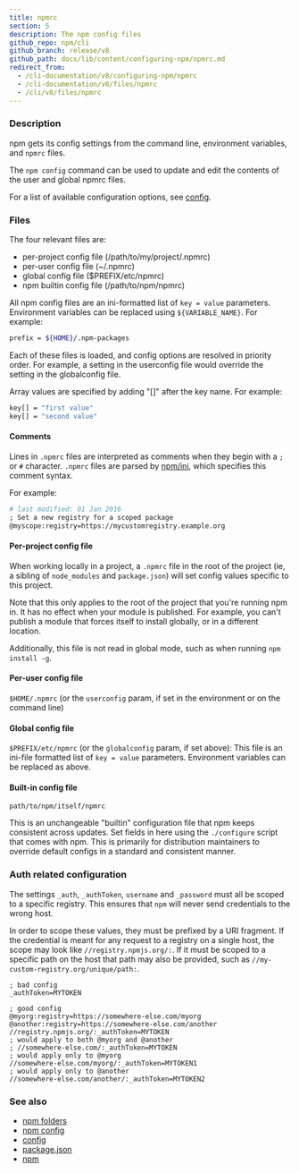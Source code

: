 ```yaml
---
title: npmrc
section: 5
description: The npm config files
github_repo: npm/cli
github_branch: release/v8
github_path: docs/lib/content/configuring-npm/npmrc.md
redirect_from:
  - /cli-documentation/v8/configuring-npm/npmrc
  - /cli-documentation/v8/files/npmrc
  - /cli/v8/files/npmrc
---
```


### Description

npm gets its config settings from the command line, environment variables, and `npmrc` files.

The `npm config` command can be used to update and edit the contents of the user and global npmrc files.

For a list of available configuration options, see [config](/cli/v8/using-npm/config).

### Files

The four relevant files are:

- per-project config file (/path/to/my/project/.npmrc)
- per-user config file (~/.npmrc)
- global config file ($PREFIX/etc/npmrc)
- npm builtin config file (/path/to/npm/npmrc)

All npm config files are an ini-formatted list of `key = value` parameters. Environment variables can be replaced using `${VARIABLE_NAME}`. For example:

```bash
prefix = ${HOME}/.npm-packages
```

Each of these files is loaded, and config options are resolved in priority order. For example, a setting in the userconfig file would override the setting in the globalconfig file.

Array values are specified by adding "[]" after the key name. For example:

```bash
key[] = "first value"
key[] = "second value"
```

#### Comments

Lines in `.npmrc` files are interpreted as comments when they begin with a `;` or `#` character. `.npmrc` files are parsed by [npm/ini](https://github.com/npm/ini), which specifies this comment syntax.

For example:

```bash
# last modified: 01 Jan 2016
; Set a new registry for a scoped package
@myscope:registry=https://mycustomregistry.example.org
```

#### Per-project config file

When working locally in a project, a `.npmrc` file in the root of the project (ie, a sibling of `node_modules` and `package.json`) will set config values specific to this project.

Note that this only applies to the root of the project that you're running npm in. It has no effect when your module is published. For example, you can't publish a module that forces itself to install globally, or in a different location.

Additionally, this file is not read in global mode, such as when running `npm install -g`.

#### Per-user config file

`$HOME/.npmrc` (or the `userconfig` param, if set in the environment or on the command line)

#### Global config file

`$PREFIX/etc/npmrc` (or the `globalconfig` param, if set above): This file is an ini-file formatted list of `key = value` parameters. Environment variables can be replaced as above.

#### Built-in config file

`path/to/npm/itself/npmrc`

This is an unchangeable "builtin" configuration file that npm keeps consistent across updates. Set fields in here using the `./configure` script that comes with npm. This is primarily for distribution maintainers to override default configs in a standard and consistent manner.

### Auth related configuration

The settings `_auth`, `_authToken`, `username` and `_password` must all be scoped to a specific registry. This ensures that `npm` will never send credentials to the wrong host.

In order to scope these values, they must be prefixed by a URI fragment. If the credential is meant for any request to a registry on a single host, the scope may look like `//registry.npmjs.org/:`. If it must be scoped to a specific path on the host that path may also be provided, such as `//my-custom-registry.org/unique/path:`.

```
; bad config
_authToken=MYTOKEN

; good config
@myorg:registry=https://somewhere-else.com/myorg
@another:registry=https://somewhere-else.com/another
//registry.npmjs.org/:_authToken=MYTOKEN
; would apply to both @myorg and @another
; //somewhere-else.com/:_authToken=MYTOKEN
; would apply only to @myorg
//somewhere-else.com/myorg/:_authToken=MYTOKEN1
; would apply only to @another
//somewhere-else.com/another/:_authToken=MYTOKEN2
```

### See also

- [npm folders](/cli/v8/configuring-npm/folders)
- [npm config](/cli/v8/commands/npm-config)
- [config](/cli/v8/using-npm/config)
- [package.json](/cli/v8/configuring-npm/package-json)
- [npm](/cli/v8/commands/npm)
